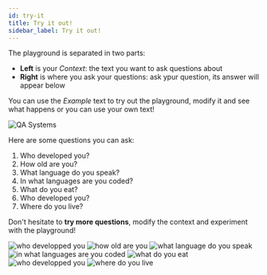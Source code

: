 ```yaml
---
id: try-it
title: Try it out!
sidebar_label: Try it out!
---
```


The playground is separated in two parts:
- **Left** is your *Context*: the text you want to ask questions about
- **Right** is where you ask your questions: ask ypur question, its answer will appear below

You can use the *Example* text to try out the playground, modify it and see what happens or you can use your own text!

<Image src='/img/newUI/playground-text/1-who-are-you.png' alt='QA Systems'/>

Here are some questions you can ask:
1. Who developed you?
2. How old are you?
3. What language do you speak?
4. In what languages are you coded?
5. What do you eat?
6. Who developed you?
7. Where do you live?

Don't hesitate to **try more questions**, modify the context and experiment with the playground!

<Tabs>
  <TabItem value='q1' label='Question 1' default>
    <Image src='/img/newUI/playground-text/3-who-developed-you.png' alt='who developped you'/>
  </TabItem>

  <TabItem value="q2" label="Question 2">
    <Image src='/img/newUI/playground-text/4-how-old-are-you.png' alt='how old are you'/>
  </TabItem>

  <TabItem value="q3" label="Question 3">
    <Image src='/img/newUI/playground-text/5-what-language-do-you-speak.png' alt='what language do you speak'/>
  </TabItem>

  <TabItem value="q4" label="Question 4">
    <Image src='/img/newUI/playground-text/6-in-what-languages-are-you-coded.png' alt='in what languages are you coded'/>
  </TabItem>

  <TabItem value="q5" label="Question 5">
    <Image src='/img/newUI/playground-text/7-what-do-you-eat.png' alt='what do you eat'/>
  </TabItem>

  <TabItem value="q6" label="Question 6">
    <Image src='/img/newUI/playground-text/3-who-developed-you.png' alt='who developped you'/>
  </TabItem>

  <TabItem value='q7' label='Question 7'>
    <Image src='/img/newUI/playground-text/8-where-do-you-live.png' alt='where do you live'/>
  </TabItem>
</Tabs>
